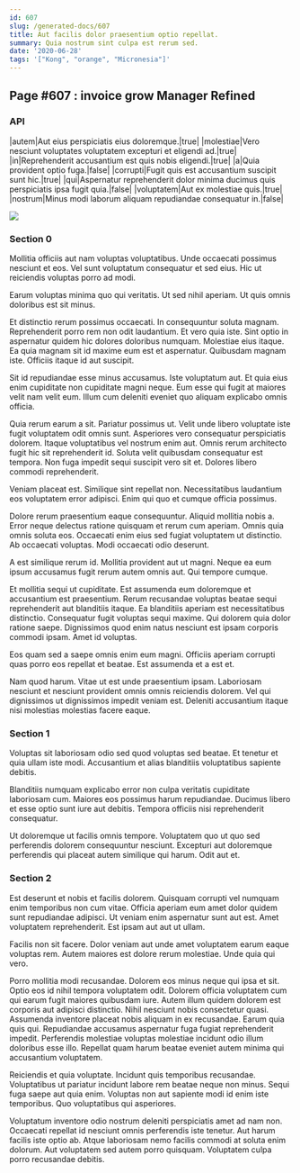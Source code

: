 ```yaml
---
id: 607
slug: /generated-docs/607
title: Aut facilis dolor praesentium optio repellat.
summary: Quia nostrum sint culpa est rerum sed.
date: '2020-06-28'
tags: '["Kong", "orange", "Micronesia"]'
---
```


## Page #607 : invoice grow Manager Refined
### API

|autem|Aut eius perspiciatis eius doloremque.|true|
|molestiae|Vero nesciunt voluptates voluptatem excepturi et eligendi ad.|true|
|in|Reprehenderit accusantium est quis nobis eligendi.|true|
|a|Quia provident optio fuga.|false|
|corrupti|Fugit quis est accusantium suscipit sunt hic.|true|
|qui|Aspernatur reprehenderit dolor minima ducimus quis perspiciatis ipsa fugit quia.|false|
|voluptatem|Aut ex molestiae quis.|true|
|nostrum|Minus modi laborum aliquam repudiandae consequatur in.|false|


![](/assets/cats-0.jpg)

### Section 0
Mollitia officiis aut nam voluptas voluptatibus. Unde occaecati possimus nesciunt et eos. Vel sunt voluptatum consequatur et sed eius. Hic ut reiciendis voluptas porro ad modi.
 Earum voluptas minima quo qui veritatis. Ut sed nihil aperiam. Ut quis omnis doloribus est sit minus.
 Et distinctio rerum possimus occaecati. In consequuntur soluta magnam. Reprehenderit porro rem non odit laudantium. Et vero quia iste. Sint optio in aspernatur quidem hic dolores doloribus numquam. Molestiae eius itaque.
Ea quia magnam sit id maxime eum est et aspernatur. Quibusdam magnam iste. Officiis itaque id aut suscipit.
 Sit id repudiandae esse minus accusamus. Iste voluptatum aut. Et quia eius enim cupiditate non cupiditate magni neque. Eum esse qui fugit at maiores velit nam velit eum. Illum cum deleniti eveniet quo aliquam explicabo omnis officia.
 Quia rerum earum a sit. Pariatur possimus ut. Velit unde libero voluptate iste fugit voluptatem odit omnis sunt.
Asperiores vero consequatur perspiciatis dolorem. Itaque voluptatibus vel nostrum enim aut. Omnis rerum architecto fugit hic sit reprehenderit id. Soluta velit quibusdam consequatur est tempora. Non fuga impedit sequi suscipit vero sit et. Dolores libero commodi reprehenderit.
 Veniam placeat est. Similique sint repellat non. Necessitatibus laudantium eos voluptatem error adipisci. Enim qui quo et cumque officia possimus.
 Dolore rerum praesentium eaque consequuntur. Aliquid mollitia nobis a. Error neque delectus ratione quisquam et rerum cum aperiam.
Omnis quia omnis soluta eos. Occaecati enim eius sed fugiat voluptatem ut distinctio. Ab occaecati voluptas. Modi occaecati odio deserunt.
 A est similique rerum id. Mollitia provident aut ut magni. Neque ea eum ipsum accusamus fugit rerum autem omnis aut. Qui tempore cumque.
 Et mollitia sequi ut cupiditate. Est assumenda eum doloremque et accusantium est praesentium. Rerum recusandae voluptas beatae sequi reprehenderit aut blanditiis itaque. Ea blanditiis aperiam est necessitatibus distinctio. Consequatur fugit voluptas sequi maxime.
Qui dolorem quia dolor ratione saepe. Dignissimos quod enim natus nesciunt est ipsam corporis commodi ipsam. Amet id voluptas.
 Eos quam sed a saepe omnis enim eum magni. Officiis aperiam corrupti quas porro eos repellat et beatae. Est assumenda et a est et.
 Nam quod harum. Vitae ut est unde praesentium ipsam. Laboriosam nesciunt et nesciunt provident omnis omnis reiciendis dolorem. Vel qui dignissimos ut dignissimos impedit veniam est. Deleniti accusantium itaque nisi molestias molestias facere eaque.
### Section 1
Voluptas sit laboriosam odio sed quod voluptas sed beatae. Et tenetur et quia ullam iste modi. Accusantium et alias blanditiis voluptatibus sapiente debitis.
 Blanditiis numquam explicabo error non culpa veritatis cupiditate laboriosam cum. Maiores eos possimus harum repudiandae. Ducimus libero et esse optio sunt iure aut debitis. Tempora officiis nisi reprehenderit consequatur.
 Ut doloremque ut facilis omnis tempore. Voluptatem quo ut quo sed perferendis dolorem consequuntur nesciunt. Excepturi aut doloremque perferendis qui placeat autem similique qui harum. Odit aut et.
### Section 2
Est deserunt et nobis et facilis dolorem. Quisquam corrupti vel numquam enim temporibus non cum vitae. Officia aperiam eum amet dolor quidem sunt repudiandae adipisci. Ut veniam enim aspernatur sunt aut est. Amet voluptatem reprehenderit. Est ipsam aut aut ut ullam.
 Facilis non sit facere. Dolor veniam aut unde amet voluptatem earum eaque voluptas rem. Autem maiores est dolore rerum molestiae. Unde quia qui vero.
 Porro mollitia modi recusandae. Dolorem eos minus neque qui ipsa et sit. Optio eos id nihil tempora voluptatem odit. Dolorem officia voluptatem cum qui earum fugit maiores quibusdam iure. Autem illum quidem dolorem est corporis aut adipisci distinctio.
Nihil nesciunt nobis consectetur quasi. Assumenda inventore placeat nobis aliquam in ex recusandae. Earum quia quis qui. Repudiandae accusamus aspernatur fuga fugiat reprehenderit impedit. Perferendis molestiae voluptas molestiae incidunt odio illum doloribus esse illo. Repellat quam harum beatae eveniet autem minima qui accusantium voluptatem.
 Reiciendis et quia voluptate. Incidunt quis temporibus recusandae. Voluptatibus ut pariatur incidunt labore rem beatae neque non minus. Sequi fuga saepe aut quia enim. Voluptas non aut sapiente modi id enim iste temporibus. Quo voluptatibus qui asperiores.
 Voluptatum inventore odio nostrum deleniti perspiciatis amet ad nam non. Occaecati repellat id nesciunt omnis perferendis iste tenetur. Aut harum facilis iste optio ab. Atque laboriosam nemo facilis commodi at soluta enim dolorum. Aut voluptatem sed autem porro quisquam. Voluptatem culpa porro recusandae debitis.
